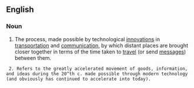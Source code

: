 ==English==

===Noun===
{{en-noun|-|sg=[[time]]-[[space]] [[convergence]]}}

# The process, made possible by technological [[innovation]]s in [[transportation]] and [[communication]], by which distant places are brought closer together in terms of the time taken to [[travel]] (or send [[message]]s) between them.


  2. Refers to the greatly accelerated movement of goods, information, and ideas during the 20^th c. made possible through modern technology (and obviously has continued to accelerate into today).